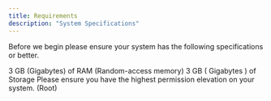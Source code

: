 ```yaml
---
title: Requirements
description: "System Specifications"
---
```


Before we begin please ensure your system has the following specifications or better.

<CardGroup cols={2}>
  <Card title="RAM" icon="memory" href="">
    3 GB (Gigabytes) of RAM (Random-access memory)
  </Card>
  <Card title="Storage" icon="hard-drive" href="">
    3 GB ( Gigabytes ) of Storage
  </Card>
  <Card title="Root" icon="lock" href="">
    Please ensure you have the highest permission elevation on your system.
    (Root)
  </Card>
</CardGroup>

<CardGroup cols={2}>

</CardGroup>
